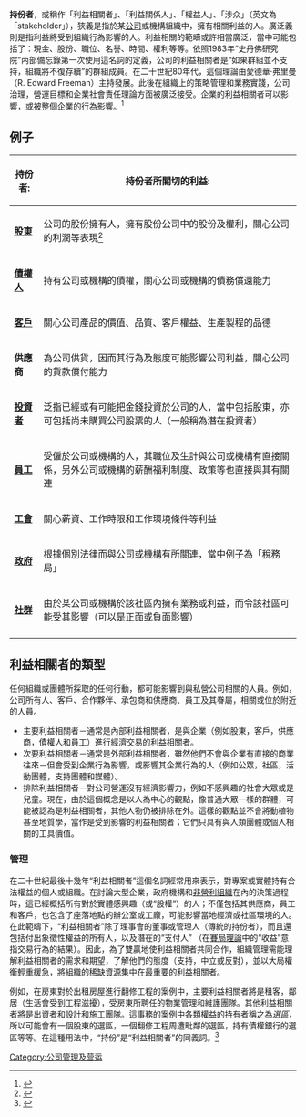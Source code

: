{{multiple issues|
{{expand|time=2017-12-27T16:52:20+00:00}}
{{expert|time=2017-12-27T16:52:20+00:00}}
{{howto|time=2017-12-27T16:52:20+00:00}}
}}
'''持份者'''，或稱作「利益相關者」、「利益關係人」、「權益人」、「涉众」（英文為「stakeholder」），狹義是指於某[[公司|公司]]或機構組織中，擁有相關利益的人。廣泛義則是指利益將受到組織行為影響的人。利益相關的範疇或許相當廣泛，當中可能包括了：現金、股份、職位、名譽、時間、權利等等。依照1983年“史丹佛研究院”內部備忘錄第一次使用這名詞的定義，公司的利益相關者是“如果群組並不支持，組織將不復存續”的群組成員。在二十世紀80年代，這個理論由愛德華·弗里曼（R. Edward Freeman）主持發展。此後在組織上的策略管理和業務實踐，公司治理，營運目標和企業社會責任理論方面被廣泛接受。企業的利益相關者可以影響，或被整個企業的行為影響。<ref>{{Cite web |url=http://redwardfreeman.com/stakeholder-management/ |title=愛德華·弗里曼 持份者管理 2018-04-02 |access-date=2018-04-02 |archive-date=2021-01-25 |archive-url=https://web.archive.org/web/20210125133021/https://redwardfreeman.com/stakeholder-management/ |dead-url=no }}</ref>

== 例子 ==
{| class="wikitable"
! 持份者:
! 持份者所關切的利益:
|-
| '''[[股東|股東]]'''
| 公司的股份擁有人，擁有股份公司中的股份及權利，關心公司的利潤等表現<ref>{{Cite web |url=http://www.hkexgroup.com/corporate-governance/corporate-governance-framework/corporate-governance-practices/relations-with-shareholders-and-other-stakeholders/stakeholder-communications?sc_lang=zh-HK |title=香港交易所與權益人的溝通 2018-04-02 |access-date=2018-04-02 |archive-date=2020-12-04 |archive-url=https://web.archive.org/web/20201204071126/https://www.hkexgroup.com/Corporate-Governance/Corporate-Governance-Framework/Corporate-Governance-Practices/Relations-with-Shareholders-and-Other-Stakeholders/Stakeholder-Communications?sc_lang=zh-HK |dead-url=no }}</ref>
|-
| '''[[債權人|債權人]]'''
| 持有公司或機構的債權，關心公司或機構的債務償還能力
|-
| '''[[顧客|客戶]]'''
| 關心公司產品的價值、品質、客戶權益、生產製程的品德
|-
| '''供應商'''
| 為公司供貨，因而其行為及態度可能影響公司利益，關心公司的貨款償付能力
|-
| '''[[投資者|投資者]]'''
| 泛指已經或有可能把金錢投資於公司的人，當中包括股東，亦可包括尚未購買公司股票的人（一般稱為潛在投資者）
|-
| '''[[員工|員工]]'''
| 受僱於公司或機構的人，其職位及生計與公司或機構有直接關係，另外公司或機構的薪酬福利制度、政策等也直接與其有關連
|-
| '''[[工會|工會]]'''
| 關心薪資、工作時限和工作環境條件等利益
|-
| '''[[政府|政府]]'''
| 根據個別法律而與公司或機構有所關連，當中例子為「稅務局」
|-
| '''[[社區|社群]]'''
| 由於某公司或機構於該社區內擁有業務或利益，而令該社區可能受其影響（可以是正面或負面影響）
|-
|}

==利益相關者的類型==
任何組織或團體所採取的任何行動，都可能影響到與私營公司相關的人員。例如，公司所有人、客戶、合作夥伴、承包商和供應商、員工及其眷屬，相關或位於附近的人員。

*主要利益相關者－通常是內部利益相關者，是與企業（例如股東，客戶，供應商，債權人和員工）進行經濟交易的利益相關者。
*次要利益相關者－通常是外部利益相關者，雖然他們不會與企業有直接的商業往來－但會受到企業行為影響，或影響其企業行為的人（例如公眾，社區，活動團體，支持團體和媒體）。
*排除利益相關者－對公司營運沒有經濟影響力，例如不感興趣的社會大眾或是兒童。現在，由於這個概念是以人為中心的觀點，像普通大眾一樣的群體，可能被認為是利益相關者，其他人物仍被排除在外。這樣的觀點並不會將動植物甚至地質學，當作是受到影響的利益相關者；它們只具有與人類團體或個人相關的工具價值。

===管理===
在二十世紀最後十幾年“利益相關者”這個名詞經常用來表示，對專案或實體持有合法權益的個人或組織。在討論大型企業，政府機構和[[非營利組織|非營利組織]]在內的決策過程時，這已經概括所有對於實體感興趣（或“股權”）的人；不僅包括其供應商，員工和客戶，也包含了座落地點的辦公室或工廠，可能影響當地經濟或社區環境的人。在此範疇下，“利益相關者”除了理事會的董事或管理人（傳統的持份者），而且還包括付出象徵性權益的所有人，以及潛在的“支付人” （在[[博弈论|賽局理論]]中的“收益”意指交易行為的結果）。因此，為了雙贏地使利益相關者共同合作，組織管理需能理解利益相關者的需求和期望，了解他們的態度（支持，中立或反對），並以大局權衡輕重緩急，將組織的[[稀缺性|稀缺資源]]集中在最重要的利益相關者。

例如，在房東對於出租房屋進行翻修工程的案例中，主要利益相關者將是租客，鄰居（生活會受到工程滋擾），受房東所聘任的物業管理和維護團隊。其他利益相關者將是出資者和設計和施工團隊。這事務的案例中各類權益的持有者稱之為''選區''，所以可能會有一個股東的選區，一個翻修工程周遭毗鄰的選區，持有債權銀行的選區等等。在這種用法中，“持份”是“利益相關者”的同義詞。<ref>{{Cite web |url=http://www.info.gov.hk/gia/general/201605/25/P201605250596.htm |title=香港房屋委員會在租者置其屋計劃屋管理事宜的角色 2016-05-25 (2018-04-02) |access-date=2018-04-02 |archive-date=2020-04-05 |archive-url=https://web.archive.org/web/20200405083459/https://www.info.gov.hk/gia/general/201605/25/P201605250596.htm |dead-url=no }}</ref>




[[Category:公司管理及营运|Category:公司管理及营运]]